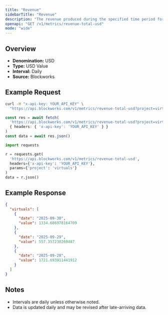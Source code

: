 ```yaml
---
title: "Revenue"
sidebarTitle: "Revenue"
description: "The revenue produced during the specified time period for given project."
openapi: "GET /v1/metrics/revenue-total-usd"
mode: "wide"
---
```


## Overview

- **Denomination:** USD
- **Type:** USD Value
- **Interval:** Daily
- **Source:** Blockworks

## Example Request

<CodeGroup>

```bash cURL
curl -H "x-api-key: YOUR_API_KEY" \
  "https://api.blockworks.com/v1/metrics/revenue-total-usd?project=virtuals"
```

```typescript TypeScript
const res = await fetch(
  'https://api.blockworks.com/v1/metrics/revenue-total-usd?project=virtuals',
  { headers: { 'x-api-key': 'YOUR_API_KEY' } }
)
const data = await res.json()
```

```python Python
import requests

r = requests.get(
  'https://api.blockworks.com/v1/metrics/revenue-total-usd',
  headers={'x-api-key': 'YOUR_API_KEY'},
  params={'project': 'virtuals'}
)
data = r.json()
```

</CodeGroup>

## Example Response

```json
{
  "virtuals": [
    {
      "date": "2025-09-30",
      "value": 1334.686978164709
    },
    {
      "date": "2025-09-29",
      "value": 557.357230269487
    },
    {
      "date": "2025-09-28",
      "value": 1721.693911441912
    }
  ]
}
```

## Notes
- Intervals are daily unless otherwise noted.
- Data is updated daily and may be revised after late-arriving data.